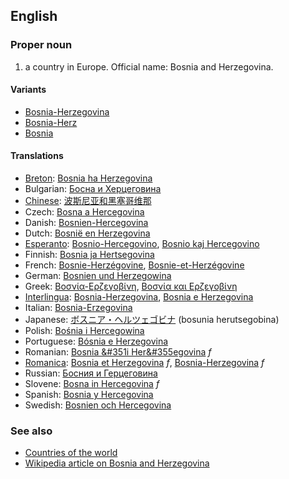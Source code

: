 ==English==

===Proper noun===
# a country in Europe. Official name: Bosnia and Herzegovina.

====Variants====

*[[Bosnia-Herzegovina]]
*[[Bosnia-Herz]]
*[[Bosnia]]

====Translations====
*[[Breton]]: [[Bosnia ha Herzegovina]]
*Bulgarian: [[Босна и Херцеговина]]
*[[Chinese]]: [[波斯尼亚和黑塞哥维那]]
*Czech: [[Bosna a Hercegovina]]
*Danish: [[Bosnien-Hercegovina]]
*Dutch: [[Bosnië en Herzegovina]]
*[[Esperanto]]: [[Bosnio-Hercegovino]], [[Bosnio kaj Hercegovino]]
*Finnish: [[Bosnia ja Hertsegovina]]
*French: [[Bosnie-Herzégovine]], [[Bosnie-et-Herzégovine]]
*German: [[Bosnien und Herzegowina]]
*Greek: [[Βοσνία-Ερζεγοβίνη]], [[Βοσνία και Ερζεγοβίνη]]
*[[Interlingua]]: [[Bosnia-Herzegovina]], [[Bosnia e Herzegovina]]
*Italian: [[Bosnia-Erzegovina]]
*Japanese: [[ボスニア・ヘルツェゴビナ]] (bosunia herutsegobina)
*Polish: [[Bośnia i Hercegowina]]
*Portuguese: [[Bósnia e Herzegovina]]
*Romanian: [[Bosnia &#351i Her&#355egovina]] ''f''
*[[Romanica]]: [[Bosnia et Herzegovina]] ''f'', [[Bosnia-Herzegovina]] ''f''
*Russian: [[Босния и Герцеговина]]
*Slovene: [[Bosna in Hercegovina]] ''f''
*Spanish: [[Bosnia y Hercegovina]]
*Swedish: [[Bosnien och Hercegovina]]

===See also===
*[[Countries of the world]]
*[[en:Bosnia and Herzegovina|Wikipedia article on Bosnia and Herzegovina]]
